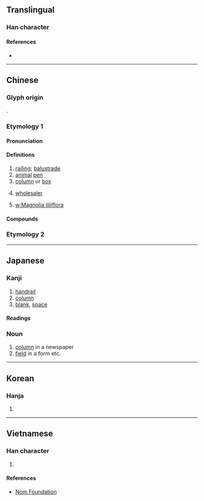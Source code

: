 {{also|栏}}
{{character info/new}}
==Translingual==

===Han character===
{{Han char|rn=75|rad=木|as=17|asj=16|sn=21|snj=20|four=47920|canj=DANW|ids=⿰木闌}}

====References====
* {{Han ref|kx=0562.350|dkj=15880|dj=0951.140|hdz=21322.090|uh=6B04|ud=27396|bh=C4E6|bd=50406}}

----

==Chinese==
{{zh-forms|s=栏}}

===Glyph origin===
{{Han etym}}
{{Han compound|木|闌|t1=wood|ls=psc}}.
===Etymology 1===
{{rfe|zh}}
====Pronunciation====
{{zh-pron
|m=lán
|c=laan4
|h=pfs=
|md=
|mn=lân/qz,tw,xm:nôa
|mn_note=lân - literary; nôa - vernacular
|w=
|mc=y
|oc=y
|cat=n
}}

====Definitions====
{{zh-hanzi}}

# [[railing]]; [[balustrade]]
# [[animal]] [[pen]]
# [[column]] or [[box]]
# {{lb|zh|Cantonese}} [[wholesaler]]
# [[Magnolia lilliflora|w:Magnolia liliiflora]]

====Compounds====
{{zh-der|布告欄|中欄|存欄|低欄|專欄作家|專欄|勾欄|勾欄使者|欄櫃|曲欄|牛欄|烏絲欄|欄干|欄楯|欄柵|欄架|憑欄|欄杆|欄目|柵欄|鐵欄杆|雕欄|通欄|跨欄運動|高欄|鉤欄|跨欄|護欄|邊欄}}

===Etymology 2===
{{zh-see|楝|v}}
----

==Japanese==

===Kanji===
{{ja-kanji|grade=c|rs=木17}}

# [[handrail]]
# [[column]]
# [[blank]], [[space]]

====Readings====
{{ja-readings
|on=らん
|kun=てすり-, おばしま-
}}

===Noun===
{{ja-noun|らん}}

# [[column]] in a newspaper
# [[field]] in a form etc.

----

==Korean==

===Hanja===
{{ko-hanja|hangeul=[[란]]>[[난]]}}

# {{defn|lang=ko|sort=木17}}

----

==Vietnamese==

===Han character===
{{vi-hantu|[[lan]], [[lang]], [[lơn]], [[lán]], [[ràn]]|rs=木17}}

# {{defn|lang=vi|sort=木17}}

====References====
* [http://nomfoundation.org/common/nom_details.php?codepoint=6b04 Nom Foundation]